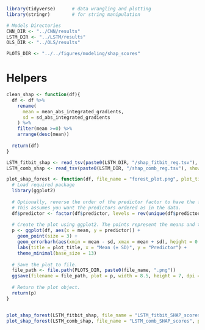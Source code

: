```r
library(tidyverse)      # data wrangling and plotting
library(stringr)        # for string manipulation

# Models Directories
CNN_DIR <- "../CNN/results"
LSTM_DIR <- "../LSTM/results"
OLS_DIR <- "../OLS/results"

PLOTS_DIR <- "../../figures/modeling/shap_scores"

```

# Helpers
```r
clean_shap <- function(df){
  df <- df %>% 
    rename(
      mean = mean_abs_integrated_gradients,
      sd = sd_abs_integrated_gradients
    ) %>% 
    filter(mean >=0) %>% 
    arrange(desc(mean))
  
  return(df)
}
```


```r
LSTM_fitbit_shap <- read_tsv(paste0(LSTM_DIR, "/shap_fitbit_reg.tsv"), show_col_types = F) %>% clean_shap()
LSTM_comb_shap <- read_tsv(paste0(LSTM_DIR, "/shap_comb_reg.tsv"), show_col_types = F) %>% clean_shap()

```

```r
plot_shap_forest <- function(df, file_name = "forest_plot.png", plot_title = "Forest Plot") {
  # Load required package
  library(ggplot2)
  
  # Optionally, reverse the order of the predictor factor to have the first row on top.
  # This assumes you want the predictors ordered as in the data.
  df$predictor <- factor(df$predictor, levels = rev(unique(df$predictor)))
  
  # Create the plot using ggplot2. The points represent the means and the error bars represent (mean ± sd).
  p <- ggplot(df, aes(x = mean, y = predictor)) +
    geom_point(size = 3) +
    geom_errorbarh(aes(xmin = mean - sd, xmax = mean + sd), height = 0.2) +
    labs(title = plot_title, x = "Mean (± SD)", y = "Predictor") +
    theme_minimal(base_size = 13)
  
  # Save the plot to file.
  file_path <- file.path(PLOTS_DIR, paste0(file_name, ".png"))
  ggsave(filename = file_path, plot = p, width = 8.5, height = 7, dpi = 300, units="in")
  
  # Return the plot object.
  return(p)
}


plot_shap_forest(LSTM_fitbit_shap, file_name = "LSTM_fitbit_SHAP_scores", plot_title = "LSTM fitbit SHAP scores")
plot_shap_forest(LSTM_comb_shap, file_name = "LSTM_comb_SHAP_scores", plot_title = "LSTM comb SHAP scores")

```

